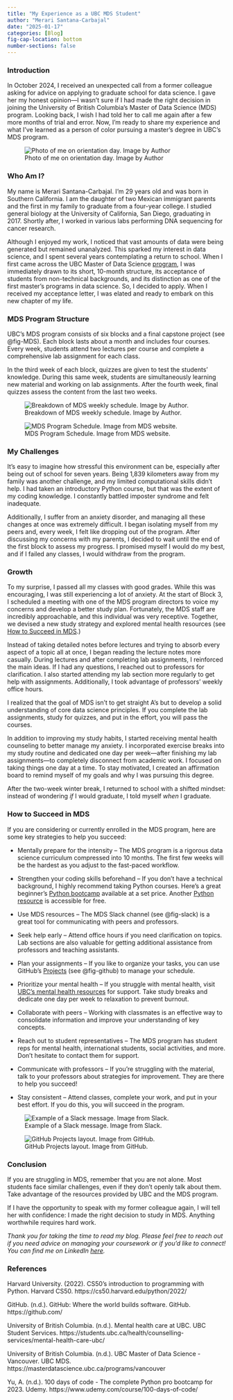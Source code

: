 ```yaml
---
title: "My Experience as a UBC MDS Student"
author: "Merari Santana-Carbajal"
date: "2025-01-17"
categories: [Blog]
fig-cap-location: bottom
number-sections: false
---
```


### Introduction

In October 2024, I received an unexpected call from a former colleague asking for advice on applying to graduate school for data science. I gave her my honest opinion—I wasn’t sure if I had made the right decision in joining the University of British Columbia’s Master of Data Science (MDS) program. Looking back, I wish I had told her to call me again after a few more months of trial and error. Now, I’m ready to share my experience and what I’ve learned as a person of color pursuing a master’s degree in UBC’s MDS program. 


![Photo of me on orientation day. Image by Author](UBC_merari.jpg){#fig-block fig-align="center" fig-cap="MDS block."}


### Who Am I? 

My name is Merari Santana-Carbajal. I’m 29 years old and was born in Southern California. I am the daughter of two Mexican immigrant parents and the first in my family to graduate from a four-year college. I studied general biology at the University of California, San Diego, graduating in 2017. Shortly after, I worked in various labs performing DNA sequencing for cancer research. 

Although I enjoyed my work, I noticed that vast amounts of data were being generated but remained unanalyzed. This sparked my interest in data science, and I spent several years contemplating a return to school. When I first came across the UBC Master of Data Science [program](https://masterdatascience.ubc.ca/programs/vancouver), I was immediately drawn to its short, 10-month structure, its acceptance of students from non-technical backgrounds, and its distinction as one of the first master's programs in data science. So, I decided to apply. When I received my acceptance letter, I was elated and ready to embark on this new chapter of my life. 

### MDS Program Structure

UBC’s MDS program consists of six blocks and a final capstone project (see @fig-MDS). Each block lasts about a month and includes four courses. Every week, students attend two lectures per course and complete a comprehensive lab assignment for each class. 

In the third week of each block, quizzes are given to test the students' knowledge. During this same week, students are simultaneously learning new material and working on lab assignments. After the fourth week, final quizzes assess the content from the last two weeks. 


![Breakdown of MDS weekly schedule. Image by Author.](block_breakdown.jpg){#fig-block fig-align="center" fig-cap="MDS block."}




![MDS Program Schedule. Image from MDS website.](MDS_schedule.jpg){#fig-MDS fig-align="center" fig-cap="MDS schedule."}



### My Challenges

It’s easy to imagine how stressful this environment can be, especially after being out of school for seven years. Being 1,839 kilometers away from my family was another challenge, and my limited computational skills didn’t help. I had taken an introductory Python course, but that was the extent of my coding knowledge. I constantly battled imposter syndrome and felt inadequate. 

Additionally, I suffer from an anxiety disorder, and managing all these changes at once was extremely difficult. I began isolating myself from my peers and, every week, I felt like dropping out of the program. After discussing my concerns with my parents, I decided to wait until the end of the first block to assess my progress. I promised myself I would do my best, and if I failed any classes, I would withdraw from the program. 

### Growth 

To my surprise, I passed all my classes with good grades. While this was encouraging, I was still experiencing a lot of anxiety. At the start of Block 3, I scheduled a meeting with one of the MDS program directors to voice my concerns and develop a better study plan. Fortunately, the MDS staff are incredibly approachable, and this individual was very receptive. Together, we devised a new study strategy and explored mental health resources (see [How to Succeed in MDS](#how-to-succeed-in-mds).)

Instead of taking detailed notes before lectures and trying to absorb every aspect of a topic all at once, I began reading the lecture notes more casually. During lectures and after completing lab assignments, I reinforced the main ideas. If I had any questions, I reached out to professors for clarification. I also started attending my lab section more regularly to get help with assignments. Additionally, I took advantage of professors’ weekly office hours. 

I realized that the goal of MDS isn’t to get straight A’s but to develop a solid understanding of core data science principles. If you complete the lab assignments, study for quizzes, and put in the effort, you will pass the courses. 

In addition to improving my study habits, I started receiving mental health counseling to better manage my anxiety. I incorporated exercise breaks into my study routine and dedicated one day per week—after finishing my lab assignments—to completely disconnect from academic work. I focused on taking things one day at a time. To stay motivated, I created an affirmation board to remind myself of my goals and why I was pursuing this degree. 

After the two-week winter break, I returned to school with a shifted mindset: instead of wondering *if*  I would graduate, I told myself *when* I graduate.

### How to Succeed in MDS

If you are considering or currently enrolled in the MDS program, here are some key strategies to help you succeed: 

* Mentally prepare for the intensity – The MDS program is a rigorous data science curriculum compressed into 10 months. The first few weeks will be the hardest as you adjust to the fast-paced workflow. 

* Strengthen your coding skills beforehand – If you don’t have a technical background, I highly recommend taking Python courses. Here’s a great beginner’s [Python bootcamp](https://www.udemy.com/course/100-days-of-code/) available at a set price. Another [Python resource](https://cs50.harvard.edu/python/2022/) is accessible for free. 

* Use MDS resources – The MDS Slack channel (see @fig-slack) is a great tool for communicating with peers and professors. 

* Seek help early – Attend office hours if you need clarification on topics. Lab sections are also valuable for getting additional assistance from professors and teaching assistants. 

* Plan your assignments – If you like to organize your tasks, you can use GitHub’s [Projects](https://docs.github.com/en/issues/planning-and-tracking-with-projects/learning-about-projects/about-projects)  (see @fig-github) to manage your schedule. 

* Prioritize your mental health – If you struggle with mental health, visit [UBC’s mental health resources](https://students.ubc.ca/health/counselling-services/mental-health-care-ubc/) for support. Take study breaks and dedicate one day per week to relaxation to prevent burnout. 

* Collaborate with peers – Working with classmates is an effective way to consolidate information and improve your understanding of key concepts. 

* Reach out to student representatives – The MDS program has student reps for mental health, international students, social activities, and more. Don’t hesitate to contact them for support. 

* Communicate with professors – If you’re struggling with the material, talk to your professors about strategies for improvement. They are there to help you succeed! 

* Stay consistent – Attend classes, complete your work, and put in your best effort. If you do this, you will succeed in the program. 







![Example of a Slack message. Image from Slack.](slack_message.jpg){#fig-slack fig-align="center" fig-cap="slack message."}





![GitHub Projects layout. Image from GitHub.](github_projects.jpg){#fig-github fig-align="center" fig-cap="GitHub Projects layout."}





### Conclusion

If you are struggling in MDS, remember that you are not alone. Most students face similar challenges, even if they don’t openly talk about them. Take advantage of the resources provided by UBC and the MDS program. 

If I have the opportunity to speak with my former colleague again, I will tell her with confidence: I made the right decision to study in MDS. Anything worthwhile requires hard work. 

 



*Thank you for taking the time to read my blog. Please feel free to reach out if you need advice on managing your coursework or if you’d like to connect! You can find me on LinkedIn [here](https://www.linkedin.com/in/merari-santana-carbajal-b2064314a/). *


### References

Harvard University. (2022). CS50’s introduction to programming with Python. Harvard CS50. https://cs50.harvard.edu/python/2022/

GitHub. (n.d.). GitHub: Where the world builds software. GitHub. https://github.com/

University of British Columbia. (n.d.). Mental health care at UBC. UBC Student Services. https://students.ubc.ca/health/counselling-services/mental-health-care-ubc/

University of British Columbia. (n.d.). UBC Master of Data Science - Vancouver. UBC MDS. https://masterdatascience.ubc.ca/programs/vancouver

Yu, A. (n.d.). 100 days of code - The complete Python pro bootcamp for 2023. Udemy. https://www.udemy.com/course/100-days-of-code/

